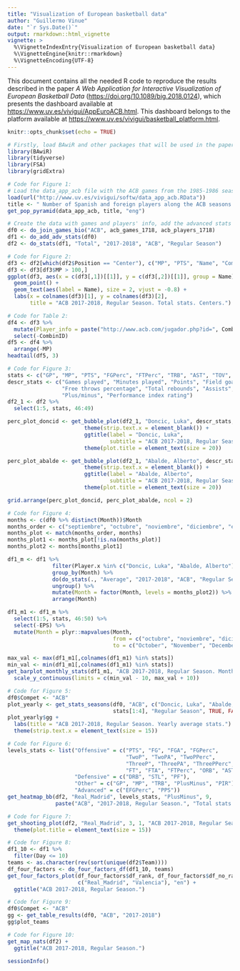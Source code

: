 ```yaml
---
title: "Visualization of European basketball data"
author: "Guillermo Vinue"
date: "`r Sys.Date()`" 
output: rmarkdown::html_vignette
vignette: >
  %\VignetteIndexEntry{Visualization of European basketball data}
  %\VignetteEngine{knitr::rmarkdown}
  %\VignetteEncoding{UTF-8}
---
```


This document contains all the needed R code to reproduce the results described in the paper *A Web Application for Interactive Visualization of European Basketball Data* ([https://doi.org/10.1089/big.2018.0124](https://doi.org/10.1089/big.2018.0124){target="_blank"}), which presents the dashboard available at [https://www.uv.es/vivigui/AppEuroACB.html](https://www.uv.es/vivigui/AppEuroACB.html){target="_blank"}. This dashboard belongs to the platform available at [https://www.uv.es/vivigui/basketball_platform.html](https://www.uv.es/vivigui/basketball_platform.html){target="_blank"}.

```r
knitr::opts_chunk$set(echo = TRUE)
```

```r
# Firstly, load BAwiR and other packages that will be used in the paper:
library(BAwiR) 
library(tidyverse) 
library(FSA) 
library(gridExtra) 
```

```r
# Code for Figure 1:
# Load the data_app_acb file with the ACB games from the 1985-1986 season to the 2017-2018 season:
load(url("http://www.uv.es/vivigui/softw/data_app_acb.RData"))
title <- " Number of Spanish and foreign players along the ACB seasons \n Data from www.acb.com"
get_pop_pyramid(data_app_acb, title, "eng")
```

```r
# Create the data with games and players' info, add the advanced stats and compute the total numbers:
df0 <- do_join_games_bio("ACB", acb_games_1718, acb_players_1718)
df1 <- do_add_adv_stats(df0)
df2 <- do_stats(df1, "Total", "2017-2018", "ACB", "Regular Season")
```

```r
# Code for Figure 2:
df3 <- df2[which(df2$Position == "Center"), c("MP", "PTS", "Name", "CombinID")]
df3 <- df3[df3$MP > 100,]
ggplot(df3, aes(x = c(df3[,1])[[1]], y = c(df3[,2])[[1]], group = Name)) +
  geom_point() +
  geom_text(aes(label = Name), size = 2, vjust = -0.8) +
  labs(x = colnames(df3)[1], y = colnames(df3)[2], 
       title = "ACB 2017-2018, Regular Season. Total stats. Centers.")
```

```r
# Code for Table 2:
df4 <- df3 %>%
  mutate(Player_info = paste("http://www.acb.com/jugador.php?id=", CombinID, sep = "")) %>%
  select(-CombinID)
df5 <- df4 %>%
  arrange(-MP)
headtail(df5, 3)
```

```r
# Code for Figure 3:
stats <- c("GP", "MP", "PTS", "FGPerc", "FTPerc", "TRB", "AST", "TOV", "PlusMinus", "PIR")
descr_stats <- c("Games played", "Minutes played", "Points", "Field goals percentage", 
                 "Free throws percentage", "Total rebounds", "Assists", "Turnovers", 
                 "Plus/minus", "Performance index rating")
df2_1 <- df2 %>% 
  select(1:5, stats, 46:49)

perc_plot_doncid <- get_bubble_plot(df2_1, "Doncic, Luka", descr_stats, 3, 7, 8) +
                        theme(strip.text.x = element_blank()) +
                        ggtitle(label = "Doncic, Luka",
                                subtitle = "ACB 2017-2018, Regular Season. Total stats.") +
                        theme(plot.title = element_text(size = 20))

perc_plot_abalde <- get_bubble_plot(df2_1, "Abalde, Alberto", descr_stats, 3, 7, 8) +
                        theme(strip.text.x = element_blank()) +
                        ggtitle(label = "Abalde, Alberto",
                                subtitle = "ACB 2017-2018, Regular Season. Total stats.") +
                        theme(plot.title = element_text(size = 20))

grid.arrange(perc_plot_doncid, perc_plot_abalde, ncol = 2)
```

```r
# Code for Figure 4:
months <- c(df0 %>% distinct(Month))$Month
months_order <- c("septiembre", "octubre", "noviembre", "diciembre", "enero")
months_plot <- match(months_order, months)
months_plot1 <- months_plot[!is.na(months_plot)]
months_plot2 <- months[months_plot1]

df1_m <- df1 %>%
              filter(Player.x %in% c("Doncic, Luka", "Abalde, Alberto")) %>%
              group_by(Month) %>%
              do(do_stats(., "Average", "2017-2018", "ACB", "Regular Season")) %>%
              ungroup() %>%
              mutate(Month = factor(Month, levels = months_plot2)) %>%
              arrange(Month)

df1_m1 <- df1_m %>% 
  select(1:5, stats, 46:50) %>% 
  select(-EPS) %>%
  mutate(Month = plyr::mapvalues(Month, 
                                 from = c("octubre", "noviembre", "diciembre", "enero"),
                                 to = c("October", "November", "December", "January")))

max_val <- max(df1_m1[,colnames(df1_m1) %in% stats])
min_val <- min(df1_m1[,colnames(df1_m1) %in% stats])
get_barplot_monthly_stats(df1_m1, "ACB 2017-2018, Regular Season. Monthly average stats.", 3) +
  scale_y_continuous(limits = c(min_val - 10, max_val + 10))
```

```r
# Code for Figure 5:
df0$Compet <- "ACB"
plot_yearly <- get_stats_seasons(df0, "ACB", c("Doncic, Luka", "Abalde, Alberto"), 
                                 stats[1:4], "Regular Season", TRUE, FALSE)
plot_yearly$gg + 
  labs(title = "ACB 2017-2018, Regular Season. Yearly average stats.") +
  theme(strip.text.x = element_text(size = 15))
```

```r
# Code for Figure 6:
levels_stats <- list("Offensive" = c("PTS", "FG", "FGA", "FGPerc", 
                                     "TwoP", "TwoPA", "TwoPPerc",
                                     "ThreeP", "ThreePA", "ThreePPerc",
                                     "FT", "FTA", "FTPerc", "ORB", "AST"),
                     "Defensive" = c("DRB", "STL", "PF"),
                     "Other" = c("GP", "MP", "TRB", "PlusMinus", "PIR"),
                     "Advanced" = c("EFGPerc", "PPS"))
get_heatmap_bb(df2, "Real_Madrid", levels_stats, "PlusMinus", 9, 
               paste("ACB", "2017-2018, Regular Season.", "Total stats.", sep = " "))
```

```r
# Code for Figure 7:
get_shooting_plot(df2, "Real_Madrid", 3, 1, "ACB 2017-2018, Regular Season.", "en") +
  theme(plot.title = element_text(size = 15))
```

```r
# Code for Figure 8:
df1_10 <- df1 %>% 
  filter(Day <= 10) 
teams <- as.character(rev(sort(unique(df2$Team))))
df_four_factors <- do_four_factors_df(df1_10, teams)
get_four_factors_plot(df_four_factors$df_rank, df_four_factors$df_no_rank, 
                      c("Real_Madrid", "Valencia"), "en") +
  ggtitle("ACB 2017-2018, Regular Season.")
```

```r
# Code for Figure 9:
df0$Compet <- "ACB"
gg <- get_table_results(df0, "ACB", "2017-2018")
gg$plot_teams
```

```r
# Code for Figure 10:
get_map_nats(df2) +
  ggtitle("ACB 2017-2018, Regular Season.")
```

```r
sessionInfo()
```
